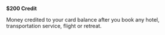 **$200 Credit**

Money credited to your card balance after you book any hotel, transportation service, flight or retreat.